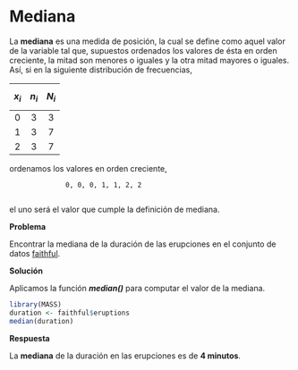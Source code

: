 
# Mediana

La __mediana__ es una medida de posición, la cual se define como aquel valor de la variable tal que, supuestos ordenados los valores de ésta en orden creciente, la mitad son menores o iguales y la otra mitad mayores o iguales. Así, si en la siguiente distribución de frecuencias,

             
| $$x_{i}$$  | $$n_{i}$$  | $$N_{i}$$ |
| :--: | :--: | :--: |
| 0 | 3 | 3|
| 1 | 3 | 7 |
| 2 | 3 | 7 |

ordenamos los valores en orden creciente,

                  0, 0, 0, 1, 1, 2, 2
                  
el uno será el valor que cumple la definición de mediana.

__Problema__

Encontrar la mediana de la duración de las erupciones en el conjunto de datos [faithful](../chapter2/README.md).

__Solución__

Aplicamos la función ___median()___ para computar el valor de la mediana.

```r
library(MASS)
duration <- faithful$eruptions
median(duration)


```

__Respuesta__

La __mediana__ de la duración en las erupciones es de __4 minutos__.
                        
                 
